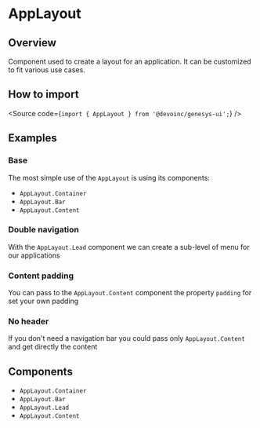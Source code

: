 

<Meta of={Stories} />

# AppLayout

## Overview

Component used to create a layout for an application. It can be customized to fit various use cases.

## How to import

<Source code={`import { AppLayout } from '@devoinc/genesys-ui';`} />

## Examples

### Base

The most simple use of the `AppLayout` is using its components:

- `AppLayout.Container`
- `AppLayout.Bar`
- `AppLayout.Content`

<Canvas of={Stories.Base} />

### Double navigation

With the `AppLayout.Lead` component we can create a sub-level of menu for our
applications

<Canvas of={Stories.DoubleNavigation} />

### Content padding

You can pass to the `AppLayout.Content` component the property `padding` for set
your own padding

<Canvas of={Stories.ContentPadding} />

### No header

If you don't need a navigation bar you could pass only `AppLayout.Content` and
get directly the content

<Canvas of={Stories.NoHeader} />

## Components

- `AppLayout.Container`
- `AppLayout.Bar`
- `AppLayout.Lead`
- `AppLayout.Content`
